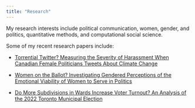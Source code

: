 ```yaml
---
title: "Research"
---
```


My research interests include political communication, women, gender, and politics, quantitative methods, and computational social science. 

Some of my recent research papers include:

- [Torrential Twitter? Measuring the Severity of Harassment When Canadian Female Politicians Tweets About Climate Change](https://github.com/InessaDeAngelis/torrential_twitter_bell_conf/blob/main/Outputs/Paper/Publication_version/paper_for_pub.pdf) 

- [Women on the Ballot? Investigating Gendered Perceptions of the Emotional Viability of Women to Serve in Politics](/pdfs/women_in_politics_paper_pub.pdf)

- [Do More Subdivisions in Wards Increase Voter Turnout? An Analysis of the 2022 Toronto Municipal Election](/pdfs/toronto_elections_paper.pdf)